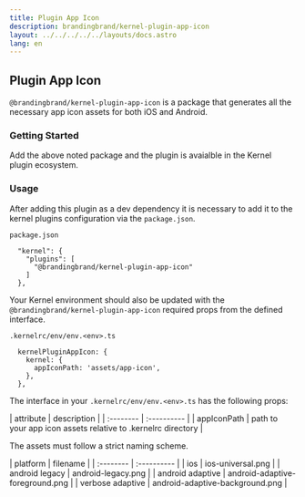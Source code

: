 ```yaml
---
title: Plugin App Icon
description: brandingbrand/kernel-plugin-app-icon
layout: ../../../../../layouts/docs.astro
lang: en
---
```



## Plugin App Icon

`@brandingbrand/kernel-plugin-app-icon` is a package that generates all the necessary app icon assets for both iOS and Android.

### Getting Started

<div class="flex w-full my-6">
  <CodeCopy args="yarn add -D @brandingbrand/kernel-plugin-app-icon" />
</div>

Add the above noted package and the plugin is avaialble in the Kernel plugin ecosystem.

### Usage

After adding this plugin as a dev dependency it is necessary to add it to the kernel plugins configuration via the `package.json`.

`package.json`

```
  "kernel": {
    "plugins": [
      "@brandingbrand/kernel-plugin-app-icon"
    ]
  },
```

Your Kernel environment should also be updated with the `@brandingbrand/kernel-plugin-app-icon` required props from the defined interface.

`.kernelrc/env/env.<env>.ts`

```
  kernelPluginAppIcon: {
    kernel: {
      appIconPath: 'assets/app-icon',
    },
  },
```

The interface in your `.kernelrc/env/env.<env>.ts` has the following props:

<div class="my-4 overflow-scroll">
| attribute        | description                                                  |
| :--------        | :----------                                                  |
| appIconPath      | path to your app icon assets relative to .kernelrc directory |
</div>

The assets must follow a strict naming scheme.

<div class="my-4 overflow-scroll">
| platform         | filename                            | 
| :--------        | :----------                         |
| ios              | ios-universal.png                   |
| android legacy   | android-legacy.png                  |
| android adaptive | android-adaptive-foreground.png     |
| verbose adaptive | android-adaptive-background.png     |
</div>
